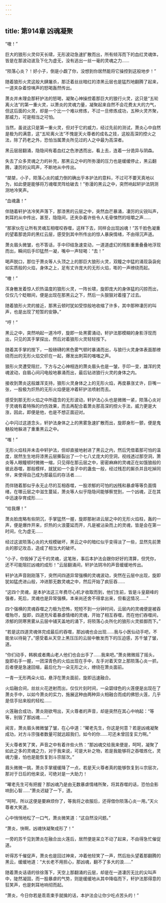 ```yaml
---
---
---
```

title: 第914章 凶魂凝聚
---



“嗷！”

巨大的狼形火灵仰天长啸，无形波动急速扩散而出，所有倾泻而下的血红灵魂体，皆是在那波动波及下化为虚无，没有逃出一丝一毫的灵魂之力……

“陨落心炎？！好小子，倒是小觑了你，没想到你居然能将它操控到这般地步！”

随着狼形火灵这般大肆屠杀，那泛着丝丝暗红的漆黑云层也是猛烈地翻腾了起来，一道夹杂着惊咦声的怒喝轰然传出。

萧炎并未理会那轩护法的怒喝，凝聚心神操控着那巨大的狼行火灵，这只是“五轮离火法”的第一重火灵，以萧炎的灵魂力量，凝聚起来自然不会花费太大的力气，但这后面的火灵，却是一个比一个难以修炼，不过一旦修炼成功，五种火灵齐聚，那威力，可是相当之可怕。

当然，虽说这只是第一重火灵，但对于它的威力，经过先前的测试，萧炎心中自然是极为的满意，这“五轮离火法”不愧是天火尊者的成名之技，这般高深的控火之法，除了药老之外，恐怕当属萧炎所见过的人之中最为高深者。

黑云层层翻涌，隐隐间有着血红之色渗透而出，看上去，连着一分诡异与阴森。

失去了众多灵魂之力的补充，那黑云之中的所弥漫的压力也是缓缓停止，黑云翻腾，凄厉的尖鸣声，不断地从中传出。

“桀桀，小子，陨落心炎的威力倒的确出乎本护法的意料，不过可不要天真地以为，如此便是能够将万魂噬灵阵给破去！”弥漫的黑云之中，突然响起轩护法阴测测地冷笑声。

“血魂蛊！”

伴随着轩护法冷笑声落下，那漆黑的云层之中，突然血芒暴涌，凄厉的尖锐叫声，刺耳的从中传出，甚至，隐隐间，还夹杂着许些令人毛骨悚然的咀嚼之声……

“那家伙在让所有灵魂互相噬咬吞噬，这样下去，同样会出现凶魂！”苏千脸色凝重的望着那诡异的黑红云层，感受到其中所传出的惊人暴戾情绪，不由得沉声道。

萧炎眉头微皱，也不答话，手中印结急速变动，一道道虚幻的残影重重叠叠地浮现而出，瞬间后手印猛然一凝，嘴中一声轻喝：“去！”

喝声脱口，那位于萧炎等人头顶之上的那巨大狼形火灵，双瞳之中猛的涌现袅袅宛如实质般的火焰，身体之上，足有丈许庞大的无形火焰，嘭的一声缭绕而起。

“嗷！”

浑身散发着惊人炽热温度的狼形火灵，一阵长啸，旋即庞大的身体猛的闪掠而出，仅仅几个眨眼间，便是出现在那黑云之下，然后一头狠狠对着撞了过去。

随着狼形火灵的接近，那黑云顿时犹如受惊般地收缩了许多，其中那种凄厉的叫声，也是出现了短暂的安静。”

“哼！”

黑云之中，突然响起一道冷哼，旋即一处黑雾涌动，轩护法那模糊的身影浮现而出，只见的其手掌探出，然后对着狼形火灵轻轻按下。

随着其手掌的按下，一股磅礴的黑色雾气顿时暴涌而出，与狼行火灵身体表面那缭绕而出的无形火焰交织在一起，爆发出刺耳的嗤嗤之声。

狼形火灵遭受阻拦，下方与之心神相连的萧炎眉头也是一皱，手印一变，雄浑的灵魂波动，自眉心间闪电般地暴涌而出，最后钻进狼行火灵的身体之内。

接收到萧炎这般雄浑支持，狼形火灵身体之上的无形火焰，再度暴涨丈许，巨嘴一张，一股极为炽热的无形火焰便是冲着轩护法喷射而去。

感受到那无形火焰之中所蕴含的无形波动，轩护法心头也是微微一紧，陨落心炎对于灵魂有着特殊的灼伤效果，而去再配合着萧炎那高深的控火手法，威力更是大涨，因此，即便是他，也是不想正面迎对。

心中闪过这道念头，轩护法身体之上的黑雾急速扩散而出，旋即身形一颤，便是鬼魅般地躲进了重重黑云之中。

“嗤！”

无形火焰柱并未击中轩护法，但却直接地射进了黑云之内，然后凭借着那可怕的温度，居然生生地将漆黑云层撕裂出了一个七八丈庞大的空洞，视线透过那空洞，萧炎等人眼瞳顿时微微一缩，只见得在那云层之中，密密麻麻的灵魂正在如饿狼般的彼此吞噬，那般模样，就犹如一个盒子中的蛊虫一般，经过残忍的厮杀并且吃掉同伴，来使得自己成为那最后的存活者……

而伴随着那似乎永无止尽的互相吞噬，一股浓郁的可怕的凶残和暴虐等等负面情绪，在哪云层之中滋生蔓延，萧炎等人似乎隐隐间能够察觉到，一个凶魂，正在其中迅速孕育成形……

“给我爆！”

萧炎脸庞略有些阴沉，手掌猛然一握，旋即那射进云层之中的无形火焰柱，轰的一声，便是爆炸开来，炽热的火浪蔓延而开，凡是被沾染而上的灵魂，皆是会在第一时间，化为虚无……

经过这波陨落心炎的大规模破坏，黑云之中的暗红似乎变得淡了一些，显然先前萧炎的那记攻击，造成了相当大的破坏。

“小子，你毁掉了近千的灵魂，这笔账，事后本护法会跟你好好的清算，但凭你，还不可能阻拦凶魂的成形！”云层翻涌间，轩护法阴冷的声音缓缓地传出。

轩护法声音刚刚落下，突然间四道异常强横的灵魂波动，突然在云层中出现，旋即犹如猛虎进山般，冲进那无数灵魂之中，然后开始了疯狂吞……

“这四个灵魂，是本护法这三年费尽心机才收取而到，他们生前，皆是斗皇巅峰的强者，死后，灵魂也是异常强横，本来尚还舍不得拿出来，但看这情况……”

四个强横的灵魂吞噬之力极为恐怖，短短不到一分钟时间，云层内的灵魂便是被吞噬殆尽，旋即，四道充斥着暴虐情绪的灵魂，开始了相互吞噬，而在他们吞噬间，浓郁的阴寒黑雾从云层中铺天盖地的涌下，将陨落心炎所化的狼形火灵抵御而下。”

“若是这四道灵魂体完成最后的吞噬，那凶魂也会出现……我与小医仙动手吧，不能坐以待毙了。”感受着从天空上黑压压的云层中散发而下的压迫感，苏千皱了皱，道。

“你们动手，韩枫或者鹰山老人他们也会出手了……我来吧。”萧炎微微摇了摇头，旋即右手一握，一团深青色的火焰出现在手中，左手对着天空上那陨落心炎一抓，后者便是急速回缩，最后化为一朵无形之火，缭绕在萧炎面前。

一青一无形两朵火焰，悬浮在萧炎面前，旋即迅速融合。

火焰融合间，丝丝火花迸射而出，仅仅片刻时间，一朵碧绿色的火莲便是出现在了萧炎手中，以如今萧炎的实力，施展这种由两种异火相融合而成的佛怒火莲，几乎是信手拈来般的轻松……

火莲融合成功，萧炎刚欲甩出，天火尊者的声音，却是突然在其心中响起：“等等，别毁了那凶魂……”

闻言，萧炎眉头微微皱了皱，在心中道：“曜老先生，你这是何意？若是凶魂凝聚成功，对方斗宗强者数量可就远超我们，如今的你……可还未曾回复实力啊。”

天火尊者笑了笑，声音之中有着许些火热：“那凶魂交给我来便是，呵呵，凝聚了如此之多的灵魂之力，对于我来说，可是大补之物，若是我能够将之吞噬炼化，灵魂力量，怕也是能恢复到斗宗层次。”

眉头微微一挑，萧炎手掌缓缓降了一点，若是天火尊者真的能够恢复到斗宗层次，那对于日后的他来说，可绝对是一大助力！

“曜老先生可有把握？那凶魂乃是由无数暴虐情绪所聚，将其吞噬的话，恐怕会影响到心智……”萧炎迟疑了一下，道。

“呵呵，所以这便是要麻烦你了，等我将之收服后，还得借你陨落心炎一用。”天火尊者大笑道。

心中悄悄地松了一口气，萧炎微笑道：“这自然没问题。”

“萧炎，快啊，凶魂快凝聚成形了！”

一旁的苏千见到萧炎在融合出火莲后，居然便是呆立不动了起来，不由得急忙催促道。

听得苏千催促声，萧炎也是回过神来，冲着他轻笑了一声，然后抬头望着那翻腾的黑云，缓缓地道：“大长老不用担心，那凶魂，翻不了多大的浪……”

随着萧炎话语的徐徐落下，天空上那翻涌的云层，却是在一道凄厉无比的尖叫声中，陡然凝固，而一股暴虐的气势，则是缓缓地从其中降临而下，轩护法那得意的狂笑声，也是刺耳地响彻而起。

“萧炎，今日你若是乖乖束手就擒的话，本护法会让你少吃点苦头的！”